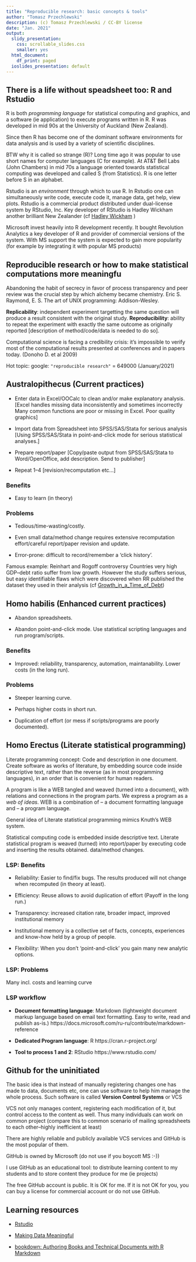 ```yaml
---
title: "Reproducible research: basic concepts & tools"
author: "Tomasz Przechlewski"
description: (c) Tomasz Przechlewski / CC-BY license 
date: "Jan. 2021"
output:
  slidy_presentation:
    css: scrollable_slides.css
    smaller: yes
  html_document:
    df_print: paged
  ioslides_presentation: default
---
```


## There is a life without speadsheet too: R and Rstudio

R is both *programming language*  for statistical computing and graphics, and 
a software (ie application) to execute programs written in R.
R was developed in mid 90s  at the University of Auckland 
(New Zealand).

Since then R has become one of the dominant software environments for data analysis and is used by a variety of scientific disciplines.

BTW why it is called so strange (R)? Long time ago it was popular to use short names for computer languages
(C for example). At AT&T Bell Labs (John Chambers) in mid 70s a language oriented towards statistical
computing was developed and called S (from Statistics). R is one letter before S in an alphabet.

Rstudio is an *environment* through which to use R. In Rstudio one can simultaneously write code, execute
code it, manage data, get help, view plots. Rstudio is a commercial product distributed
under dual-license system by RStudio, Inc. Key developer of RStudio is Hadley Wickham 
another brilliant New Zealander (cf [Hadley Wickham](https://en.wikipedia.org/wiki/Hadley_Wickham) )

Microsoft invest heavily into R development recently. It bought Revolution Analytics a key 
developer of R and provider of commercial versions of the system. With MS support the system
is expected to gain more popularity (for example 
by integrating it with popular MS products)

## Reproducible research or how to make statistical computations more meaningfu
    
Abandoning the habit of secrecy in favor of process transparency and
peer review was the crucial step by which alchemy became chemistry.
Eric S. Raymond, E. S. The art of UNIX programming: Addison-Wesley.

**Replicability**: independent experiment targetting the same question
will produce a result consistent with the original study.
**Reproducibility**: ability to repeat
the experiment with exactly the same outcome as
originally reported [description of method/code/data is needed to do so].

Computational science is facing a credibility crisis: it's impossible
to verify most of the computational results presented at conferences
and in papers today. (Donoho D. et al 2009)

Hot topic: google: `"reproducible research"` = 649000 (January/2021)

## Australopithecus (Current practices)

* Enter data in Excel/OOCalc to clean and/or make explanatory analysis.
[Excel handles missing data inconsistently and sometimes incorrectly
Many common functions are poor or missing in Excel. Poor quality graphics]

* Import data from Spreadsheet into SPSS/SAS/Stata for serious analysis
[Using SPSS/SAS/Stata in point-and-click mode for serious
statistical analyses.]

* Prepare report/paper
[Copy/paste output from SPSS/SAS/Stata to Word/OpenOffice, add description.
 Send to publisher]
 
* Repeat 1--4 [revision/recomputation etc...]

### Benefits

* Easy to learn (in theory)
  
### Problems

* Tedious/time-wasting/costly.

* Even small data/method change requires
extensive recomputation effort/careful report/paper revision and update.

* Error-prone: difficult to record/remember a 'click history'.

Famous example: Reinhart and Rogoff controversy
Countries very high GDP--debt ratio suffer from low growth. However the study
suffers serious, but easy identifiable flaws which were discovered when
RR published the dataset they used in their analysis
(cf [Growth_in_a_Time_of_Debt](https://en.wikipedia.org/wiki/Growth_in_a_Time_of_Debt))
  
## Homo habilis (Enhanced current practices)

* Abandon spreadsheets.

* Abandon point-and-click mode. Use statistical scripting
languages and run program/scripts.

### Benefits

* Improved: reliability, transparency, automation, maintanability.
Lower costs (in the long run).


### Problems

* Steeper learning curve.

* Perhaps higher costs in short run.

* Duplication of effort (or mess if scripts/programs are poorly documented).


## Homo Erectus (Literate statistical programming)

Literate programming concept:
Code and description in one document. Create software as
works of literature, by embedding source code inside
descriptive text, rather than the reverse (as in most programming
languages), in an order that is convenient for human readers.

A program is like a WEB tangled and weaved (turned into a document),
with relations and connections in the program parts.  We express a
program as a *web of ideas*.  WEB is a combination of
-- a document formatting language and -- a program language.

General idea of Literate statistical programming mimics Knuth's WEB system.

Statistical computing code is embedded inside descriptive
text. Literate statistical program is weaved (turned) into
report/paper by executing code and inserting the results
obtained. data/method changes.

### LSP: Benefits

* Reliability: Easier to find/fix bugs.
The results produced will not change when recomputed (in theory at least).

* Efficiency: Reuse allows to avoid duplication of effort (Payoff in the long run.)

* Transparency: increased citation rate, broader impact, improved institutional memory

* Institutional memory is a collective set of facts, concepts, experiences and know-how 
held by a group of people. 

* Flexibility: When you don't 'point-and-click' you gain many new analytic options.

### LSP: Problems

Many incl. costs and learning curve

### LSP workflow

* **Document formatting language**:  Markdown (lightweight document markup language based
on email text formatting. Easy to write, read and publish as-is.)
https://docs.microsoft.com/ru-ru/contribute/markdown-reference

* **Dedicated Program language**: R
https://cran.r-project.org/

* **Tool to process 1 and 2**: RStudio
https://www.rstudio.com/


## Github for the uninitiated

The basic idea is that instead of manually registering 
changes one has made to data, documents etc, one can use software to
help him manage the whole process.
Such software is called **Version Control Systems** or VCS

VCS not only manages content, registering each modification of it, but 
control access to the content as well. Thus many individuals can
work on common project (compare this to common scenario of mailing
spreadsheets to each other--highly inefficient at least)

There are highly reliable and publicly available VCS services
and GitHub is the most popular of them.

GitHub is owned by Microsoft (do not use if you boycott MS :-))

I use GitHub as an educational tool: to distribute learning content
to my students and to store content they produce for me (ie projects)

The free GitHub account is public. It is OK for me. If it is not OK
for you, you can buy a license for commercial account or
do not use GitHub.

## Learning resources

* [Rstudio](https://www.rstudio.com/resources/cheatsheets/)

* [Making Data Meaningful](https://www.unece.org/stats/documents/writing/)

* [bookdown: Authoring Books and Technical Documents with R Markdown](https://bookdown.org/yihui/bookdown/)


<!--
Local variables:
 ispell-local-dictionary: "english"
End:
-->
